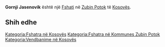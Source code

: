 {{Fshat në Kosovës
 | Emri                = Gornji Jasenovik
 | EmriAlt                = Gorni Jasenovik,Gornji Jasenovik,Jasenovik,Jasenovik i Eperm,Jasenovik i Epërm,Jasenovike i Eperm,Jasenoviku i Eperm,Jasenoviku i Epërm,Jasenovikë i Epërm,Горњи Јасеновик
 | Emri (Rasa dhanore) = 
 | Figura              = 
 | Shteti              = Kosovës
 | Komuna              = Zubin Potok
 | Kodi postar         = 
 | Sipërfaqja          = 

 | Popullsia           = 

 | Regj. i popullsisë  = 
 | Dend. e popullsisë  = 
 | Faqja zyrtare       = 
 <!--- Koordinatat ----> 
 | Gjerësia            = 42.92194
 | Gjatësia            = 20.65139
 | Lartësia            = 
}}
'''Gornji Jasenovik''' është një [[Fshati]] në [[Zubin Potok]] të [[Kosovës]].

<!-- == Gjeografia == -->
<!-- == Historia == -->
<!-- == Demografia == -->
== Shih edhe ==
{{Komuna Zubin Potok}}
{{Kosovo-Administrata-Cung}}

[[Kategoria:Fshatra në Kosovës]]
[[Kategoria:Fshatra në Kommunes Zubin Potok]]
[[Kategoria:Vendbanime në Kosovës]]